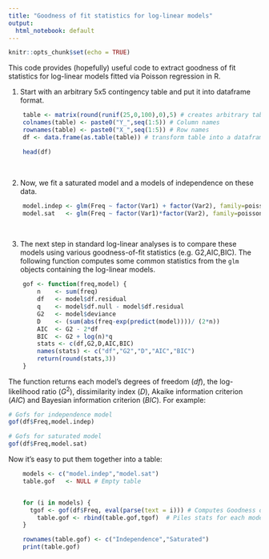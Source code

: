 ```yaml
---
title: "Goodness of fit statistics for log-linear models"
output:
  html_notebook: default
---
```



```r
knitr::opts_chunk$set(echo = TRUE)
```


This code provides (hopefully) useful code to extract goodness of fit statistics for log-linear models fitted via Poisson regression in R. 

1. Start with an arbitrary 5x5 contingency table and put it into dataframe format.

```r
	table <- matrix(round(runif(25,0,100),0),5) # creates arbitrary table
	colnames(table) <- paste0("Y_",seq(1:5)) # Column names
	rownames(table) <- paste0("X_",seq(1:5)) # Row names
	df <- data.frame(as.table(table)) # transform table into a dataframe

	head(df)
```

<br>

2. Now, we fit a saturated model and a models of independence on these data.

```r
	model.indep <- glm(Freq ~ factor(Var1) + factor(Var2), family=poisson, data=df) # independence model
	model.sat   <- glm(Freq ~ factor(Var1)*factor(Var2), family=poisson, data=df)   # saturated model
```

<br>

3. The next step in standard log-linear analyses is to compare these models using various goodness-of-fit statistics (e.g. G2,AIC,BIC). The following function computes some common statistics from the ```glm``` objects containing the log-linear models.   

```r
	gof <- function(freq,model) {
		n    <- sum(freq) 
		df   <- model$df.residual
		q    <- model$df.null - model$df.residual
		G2   <- model$deviance
		D 	 <- (sum(abs(freq-exp(predict(model))))/ (2*n))
		AIC  <- G2 - 2*df
		BIC  <- G2 + log(n)*q
		stats <- c(df,G2,D,AIC,BIC)
		names(stats) <- c("df","G2","D","AIC","BIC")
		return(round(stats,3))
	}
```

The function returns each model's degrees of freedom ($df$), the log-likelihood ratio ($G^2$), dissimilarity index ($D$), Akaike information criterion ($AIC$) and Bayesian information criterion ($BIC$). For example:

```r
# Gofs for independence model
gof(df$Freq,model.indep)

# Gofs for saturated model
gof(df$Freq,model.sat)

```

Now it's easy to put them together into a table:

```r
	models <- c("model.indep","model.sat")
	table.gof   <- NULL # Empty table


	for (i in models) {
	  tgof <- gof(df$Freq, eval(parse(text = i))) # Computes Goodness of fit statistics for each model
		table.gof <- rbind(table.gof,tgof)  # Piles stats for each model
	}

	rownames(table.gof) <- c("Independence","Saturated")
	print(table.gof) 
```




